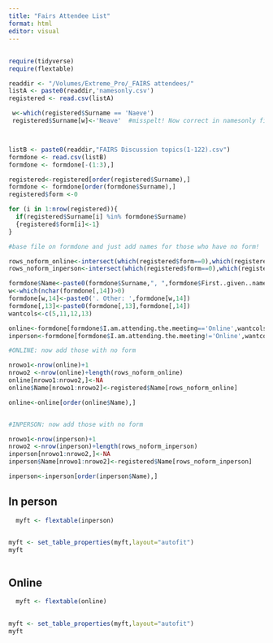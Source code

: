 ```yaml
---
title: "Fairs Attendee List"
format: html
editor: visual
---
```


## 

```r

require(tidyverse)
require(flextable)

```

```r

readdir <- "/Volumes/Extreme_Pro/_FAIRS attendees/"
listA <- paste0(readdir,'namesonly.csv')
registered <- read.csv(listA)

 w<-which(registered$Surname == 'Naeve')
 registered$Surname[w]<-'Neave'  #misspelt! Now correct in namesonly file



listB <- paste0(readdir,"FAIRS Discussion topics(1-122).csv")
formdone <- read.csv(listB)
formdone <- formdone[-(1:3),]

registered<-registered[order(registered$Surname),]
formdone <- formdone[order(formdone$Surname),]
registered$form <-0

for (i in 1:nrow(registered)){
  if(registered$Surname[i] %in% formdone$Surname)
  {registered$form[i]<-1}
}

#base file on formdone and just add names for those who have no form!

rows_noform_online<-intersect(which(registered$form==0),which(registered$Ticket=='Online'))
rows_noform_inperson<-intersect(which(registered$form==0),which(registered$Ticket!='Online'))

formdone$Name<-paste0(formdone$Surname,", ",formdone$First..given..name)
w<-which(nchar(formdone[,14])>0)
formdone[w,14]<-paste0('. Other: ',formdone[w,14])
formdone[,13]<-paste0(formdone[,13],formdone[,14])
wantcols<-c(5,11,12,13)

online<-formdone[formdone$I.am.attending.the.meeting=='Online',wantcols]
inperson<-formdone[formdone$I.am.attending.the.meeting!='Online',wantcols]

#ONLINE: now add those with no form

nrowo1<-nrow(online)+1
nrowo2 <-nrow(online)+length(rows_noform_online)
online[nrowo1:nrowo2,]<-NA
online$Name[nrowo1:nrowo2]<-registered$Name[rows_noform_online]

online<-online[order(online$Name),]


#INPERSON: now add those with no form

nrowo1<-nrow(inperson)+1
nrowo2 <-nrow(inperson)+length(rows_noform_inperson)
inperson[nrowo1:nrowo2,]<-NA
inperson$Name[nrowo1:nrowo2]<-registered$Name[rows_noform_inperson]

inperson<-inperson[order(inperson$Name),]


```

## In person

```r
  myft <- flextable(inperson)

  
myft <- set_table_properties(myft,layout="autofit")
myft



```

## Online

```r

  myft <- flextable(online)

  
myft <- set_table_properties(myft,layout="autofit")
myft



```
